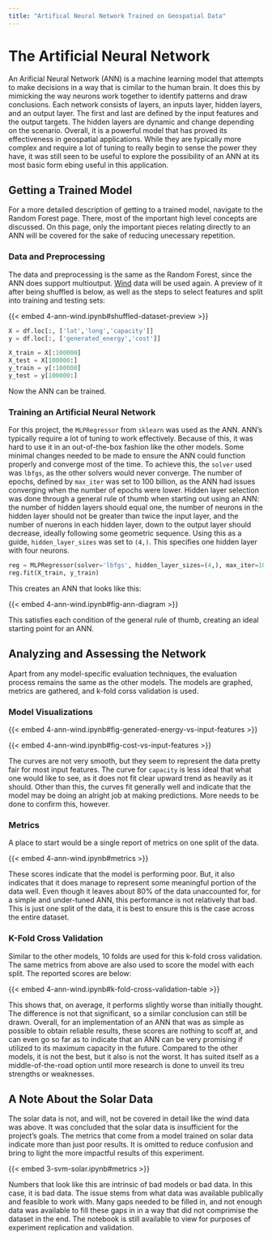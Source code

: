 ```yaml
---
title: "Artifical Neural Network Trained on Geospatial Data"
---
```


# The Artificial Neural Network

An Arificial Neural Network (ANN) is a machine learning model that attempts to make decisions in a way that is cimilar to the human brain. It does this by mimicking the way neurons work together to identify patterns and draw conclusions. Each network consists of layers, an inputs layer, hidden layers, and an output layer. The first and last are defined by the input features and the output targets. The hidden layers are dynamic and change depending on the scenario. Overall, it is a powerful model that has proved its effectiveness in geospatial applications. While they are typically more complex and require a lot of tuning to really begin to sense the power they have, it was still seen to be useful to explore the possibility of an ANN at its most basic form ebing useful in this application.

## Getting a Trained Model

For a more detailed description of getting to a trained model, navigate to the Random Forest page. There, most of the important high level concepts are discussed. On this page, only the important pieces relating directly to an ANN will be covered for the sake of reducing unecessary repetition.

### Data and Preprocessing

The data and preprocessing is the same as the Random Forest, since the ANN does support multioutput. [Wind](https://data.nrel.gov/submissions/54) data will be used again. A preview of it after being shuffled is below, as well as the steps to select features and split into training and testing sets:

{{< embed 4-ann-wind.ipynb#shuffled-dataset-preview >}}

```python
X = df.loc[:, ['lat','long','capacity']]
y = df.loc[:, ['generated_energy','cost']]

X_train = X[:100000]
X_test = X[100000:]
y_train = y[:100000]
y_test = y[100000:]
```

Now the ANN can be trained.

### Training an Artificial Neural Network

For this project, the `MLPRegressor` from `sklearn` was used as the ANN. ANN's typically require a lot of tuning to work effectively. Because of this, it was hard to use it in an out-of-the-box fashion like the other models. Some minimal changes needed to be made to ensure the ANN could function properly and converge most of the time. To achieve this, the `solver` used was `lbfgs`, as the other solvers would never converge. The number of epochs, defined by `max_iter` was set to 100 billion, as the ANN had issues converging when the number of epochs were lower. Hidden layer selection was done through a general rule of thumb when starting out using an ANN: the number of hidden layers should equal one, the number of neurons in the hidden layer should not be greater than twice the input layer, and the number of nuerons in each hidden layer, down to the output layer should decrease, ideally following some geometric sequence. Using this as a guide, `hidden_layer_sizes` was set to `(4,)`. This specifies one hidden layer with four neurons.

```python
reg = MLPRegressor(solver='lbfgs', hidden_layer_sizes=(4,), max_iter=100000000000)
reg.fit(X_train, y_train)
```

This creates an ANN that looks like this:

{{< embed 4-ann-wind.ipynb#fig-ann-diagram >}}

This satisfies each condition of the general rule of thumb, creating an ideal starting point for an ANN.

## Analyzing and Assessing the Network

Apart from any model-specific evaluation techniques, the evaluation process remains the same as the other models. The models are graphed, metrics are gathered, and k-fold corss validation is used.

### Model Visualizations

{{< embed 4-ann-wind.ipynb#fig-generated-energy-vs-input-features >}}

{{< embed 4-ann-wind.ipynb#fig-cost-vs-input-features >}}

The curves are not very smooth, but they seem to represent the data pretty fair for most input features. The curve for `capacity` is less ideal that what one would like to see, as it does not fit clear upward trend as heavily as it should. Other than this, the curves fit generally well and indicate that the model may be doing an alright job at making predictions. More needs to be done to confirm this, however.

### Metrics

A place to start would be a single report of metrics on one split of the data.

{{< embed 4-ann-wind.ipynb#metrics >}}

These scores indicate that the model is performing poor. But, it also indicates that it does manage to represent some meaningful portion of the data well. Even though it leaves about 80% of the data unaccounted for, for a simple and under-tuned ANN, this performance is not relatively that bad. This is just one split of the data, it is best to ensure this is the case across the entire dataset.

### K-Fold Cross Validation

Similar to the other models, 10 folds are used for this k-fold cross validation. The same metrics from above are also used to score the model with each split. The reported scores are below:

{{< embed 4-ann-wind.ipynb#k-fold-cross-validation-table >}}

This shows that, on average, it performs slightly worse than initially thought. The difference is not that significant, so a similar conclusion can still be drawn. Overall, for an implementation of an ANN that was as simple as possible to obtain reliable results, these scores are nothing to scoff at, and can even go so far as to indicate that an ANN can be very promising if utilized to its maximum capacity in the future. Compared to the other models, it is not the best, but it also is not the worst. It has suited itself as a middle-of-the-road option until more research is done to unveil its treu strengths or weaknesses.

## A Note About the Solar Data

The solar data is not, and will, not be covered in detail like the wind data was above. It was concluded that the solar data is insufficient for the project's goals. The metrics that come from a model trained on solar data indicate more than just poor results. It is omitted to reduce confusion and bring to light the more impactful results of this experiment.

{{< embed 3-svm-solar.ipynb#metrics >}}

Numbers that look like this are intrinsic of bad models or bad data. In this case, it is bad data. The issue stems from what data was available publically and feasible to work with. Many gaps needed to be filled in, and not enough data was available to fill these gaps in in a way that did not comprimise the dataset in the end. The notebook is still available to view for purposes of experiment replication and validation.